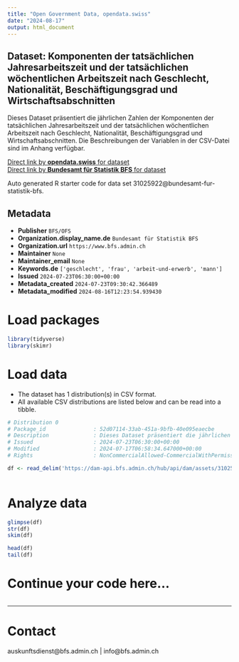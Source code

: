 ```yaml
---
title: "Open Government Data, opendata.swiss"
date: "2024-08-17"
output: html_document
---
```


## Dataset: Komponenten der tatsächlichen Jahresarbeitszeit und der tatsächlichen wöchentlichen Arbeitszeit nach Geschlecht, Nationalität, Beschäftigungsgrad und Wirtschaftsabschnitten

Dieses Dataset präsentiert die jährlichen Zahlen der Komponenten der tatsächlichen Jahresarbeitszeit und der tatsächlichen wöchentlichen Arbeitszeit nach Geschlecht, Nationalität, Beschäftigungsgrad und Wirtschaftsabschnitten. Die Beschreibungen der Variablen in der CSV-Datei sind im Anhang verfügbar.

[Direct link by **opendata.swiss** for dataset](https://opendata.swiss/de/dataset/komponenten-der-tatsachlichen-jahresarbeitszeit-und-der-tatsachlichen-wochentlichen-arbeitszeit4)<br>
[Direct link by **Bundesamt für Statistik BFS** for dataset](https://www.bfs.admin.ch/asset/de/ts-x-03.02.03.01.01.02)

Auto generated R starter code for data set 31025922@bundesamt-fur-statistik-bfs.

## Metadata

- **Publisher** `BFS/OFS`
- **Organization.display_name.de** `Bundesamt für Statistik BFS`
- **Organization.url** `https://www.bfs.admin.ch`
- **Maintainer** `None`
- **Maintainer_email** `None`
- **Keywords.de** `['geschlecht', 'frau', 'arbeit-und-erwerb', 'mann']`
- **Issued** `2024-07-23T06:30:00+00:00`
- **Metadata_created** `2024-07-23T09:30:42.366489`
- **Metadata_modified** `2024-08-16T12:23:54.939430`


# Load packages

```r

library(tidyverse)
library(skimr)

```

# Load data

-   The dataset has 1 distribution(s) in CSV format.
-   All available CSV distributions are listed below and can be read into a tibble.

```r

# Distribution 0
# Package_id               : 52d07114-33ab-451a-9bfb-40e095eaecbe
# Description              : Dieses Dataset präsentiert die jährlichen Zahlen der Komponenten der tatsächlichen Jahresarbeitszeit und der tatsächlichen wöchentlichen Arbeitszeit nach Geschlecht, Nationalität, Beschäftigungsgrad und Wirtschaftsabschnitten. Die Beschreibungen der Variablen in der CSV-Datei sind im Anhang verfügbar.
# Issued                   : 2024-07-23T06:30:00+00:00
# Modified                 : 2024-07-17T06:58:34.647000+00:00
# Rights                   : NonCommercialAllowed-CommercialWithPermission-ReferenceRequired

df <- read_delim('https://dam-api.bfs.admin.ch/hub/api/dam/assets/31025940/master')



```

# Analyze data

```r

glimpse(df)
str(df)
skim(df)

head(df)
tail(df)

```

# Continue your code here...

```r

```

------------------------------------------------------------------------

# Contact

auskunftsdienst@bfs.admin.ch | info@bfs.admin.ch
